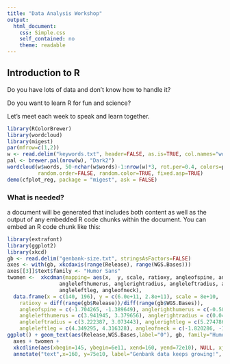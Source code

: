 ```yaml
---
title: "Data Analysis Workshop"
output:
  html_document:
    css: Simple.css
    self_contained: no
    theme: readable
---
```


## Introduction to R
Do you have lots of data and don't know how to handle it?

Do you want to learn R for fun and science?

Let's meet each week to speak and learn together.

```r
library(RColorBrewer)
library(wordcloud)
library(migest)
par(mfrow=c(1,2))
w <- read.delim("keywords.txt", header=FALSE, as.is=TRUE, col.names="words")
pal <- brewer.pal(nrow(w), "Dark2")
wordcloud(w$words, 50-nchar(w$words)-1:nrow(w)*3, rot.per=0.4, colors=pal[-1],
          random.order=FALSE, random.color=TRUE, fixed.asp=TRUE)
demo(cfplot_reg, package = "migest", ask = FALSE)
```

### What is needed?
a document will be generated that includes both content as well as the output of any embedded R code chunks within the document. You can embed an R code chunk like this:

```r
library(extrafont)
library(ggplot2)
library(xkcd)
gb <- read.delim("genbank-size.txt", stringsAsFactors=FALSE)
axes <- with(gb, xkcdaxis(range(Release), range(WGS.Bases)))
axes[[3]]$text$family <- "Humor Sans"
twomen <-  xkcdman(mapping= aes(x,  y, scale, ratioxy, angleofspine, anglerighthumerus,
                 anglelefthumerus, anglerightradius, angleleftradius, anglerightleg,
                 angleleftleg, angleofneck),
  data.frame(x = c(140, 196), y = c(6.0e+11, 2.8e+11), scale = 8e+10,
    ratioxy = diff(range(gb$Release))/diff(range(gb$WGS.Bases)),
    angleofspine = c(-1.704265, -1.389649), anglerighthumerus = c(-0.5807903, -0.2829418),
    anglelefthumerus = c(3.941945, 3.379656), anglerightradius = c(0.0441480, 0.6164104),
    angleleftradius = c(3.222387, 3.073443), anglerightleg = c(5.274786, 5.116607),
    angleleftleg = c(4.349295, 4.316328), angleofneck = c(-1.820286, -1.319579)))
ggplot() + geom_text(aes(Release,WGS.Bases,label="0"), gb, family="Humor Sans",alpha=0.8) +
  axes + twomen + 
  xkcdline(aes(xbegin=145, ybegin=6e11, xend=160, yend=72e10), NULL, xjitteramount = 12) +
  annotate("text",x=160, y=75e10, label="Genbank data keeps growing!", family="Humor Sans")
```
